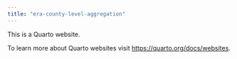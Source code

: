 ```yaml
---
title: "era-county-level-aggregation"
---
```


This is a Quarto website.

To learn more about Quarto websites visit <https://quarto.org/docs/websites>.
